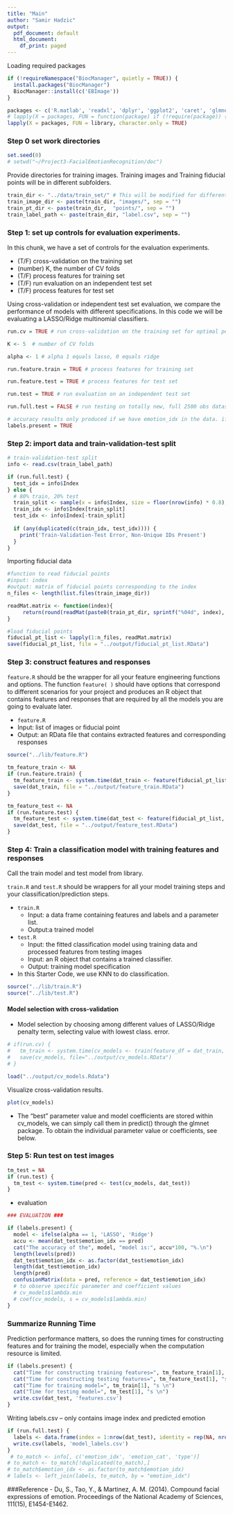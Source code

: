 ---
title: "Main"
author: "Samir Hadzic"
output:
  pdf_document: default
  html_document:
    df_print: paged
---
Loading required packages

```{r message=FALSE}

if (!requireNamespace("BiocManager", quietly = TRUE)) {
  install.packages("BiocManager")
  BiocManager::install(c('EBImage'))
}

packages <- c('R.matlab', 'readxl', 'dplyr', 'ggplot2', 'caret', 'glmnet', 'pROC')
# lapply(X = packages, FUN = function(package) if (!require(package)) {install.packages(package, dependencies = TRUE)})
lapply(X = packages, FUN = library, character.only = TRUE)
```

### Step 0 set work directories
```{r wkdir, eval=FALSE}
set.seed(0)
# setwd("~/Project3-FacialEmotionRecognition/doc")
```

Provide directories for training images. Training images and Training fiducial points will be in different subfolders. 
```{r}
train_dir <- "../data/train_set/" # This will be modified for different data sets.
train_image_dir <- paste(train_dir, "images/", sep = "")
train_pt_dir <- paste(train_dir,  "points/", sep = "")
train_label_path <- paste(train_dir, "label.csv", sep = "") 
```


### Step 1: set up controls for evaluation experiments.

In this chunk, we have a set of controls for the evaluation experiments. 

+ (T/F) cross-validation on the training set
+ (number) K, the number of CV folds
+ (T/F) process features for training set
+ (T/F) run evaluation on an independent test set
+ (T/F) process features for test set

Using cross-validation or independent test set evaluation, we compare the performance of models with different specifications. In this code we will be evaluating a LASSO/Ridge multinomial classifiers. 

```{r exp_setup}
run.cv = TRUE # run cross-validation on the training set for optimal penalty term hyperparameter 

K <- 5  # number of CV folds

alpha <- 1 # alpha 1 equals lasso, 0 equals ridge

run.feature.train = TRUE # process features for training set

run.feature.test = TRUE # process features for test set

run.test = TRUE # run evaluation on an independent test set

run.full.test = FALSE # run testing on totally new, full 2500 obs dataset without splitting into training and testing

# accuracy results only produced if we have emotion_idx in the data. if yes, set labels_present to true
labels.present = TRUE

```

### Step 2: import data and train-validation-test split 
```{r}
# train-validation-test split
info <- read.csv(train_label_path)

if (run.full.test) {
  test_idx = info$Index
} else {
  # 80% train, 20% test
  train_split <- sample(x = info$Index, size = floor(nrow(info) * 0.8), replace = F)
  train_idx <- info$Index[train_split]
  test_idx <- info$Index[-train_split]
  
  if (any(duplicated(c(train_idx, test_idx)))) {
    print('Train-Validation-Test Error, Non-Unique IDs Present')
  }
}

```

Importing fiducial data

```{r read fiducial points}
#function to read fiducial points
#input: index
#output: matrix of fiducial points corresponding to the index
n_files <- length(list.files(train_image_dir))

readMat.matrix <- function(index){
     return(round(readMat(paste0(train_pt_dir, sprintf("%04d", index), ".mat"))[[1]], 0))
}

#load fiducial points
fiducial_pt_list <- lapply(1:n_files, readMat.matrix)
save(fiducial_pt_list, file = "../output/fiducial_pt_list.RData")
```

### Step 3: construct features and responses

`feature.R` should be the wrapper for all your feature engineering functions and options. The function `feature( )` should have options that correspond to different scenarios for your project and produces an R object that contains features and responses that are required by all the models you are going to evaluate later. 
  
  + `feature.R`
  + Input: list of images or fiducial point
  + Output: an RData file that contains extracted features and corresponding responses

```{r feature}

source("../lib/feature.R")

tm_feature_train <- NA
if (run.feature.train) {
  tm_feature_train <- system.time(dat_train <- feature(fiducial_pt_list, train_idx))
  save(dat_train, file = "../output/feature_train.RData")
}

tm_feature_test <- NA
if (run.feature.test) {
  tm_feature_test <- system.time(dat_test <- feature(fiducial_pt_list, test_idx))
  save(dat_test, file = "../output/feature_test.RData")
}


```

### Step 4: Train a classification model with training features and responses
Call the train model and test model from library. 

`train.R` and `test.R` should be wrappers for all your model training steps and your classification/prediction steps. 

+ `train.R`
  + Input: a data frame containing features and labels and a parameter list.
  + Output:a trained model
+ `test.R`
  + Input: the fitted classification model using training data and processed features from testing images 
  + Input: an R object that contains a trained classifier.
  + Output: training model specification

+ In this Starter Code, we use KNN to do classification. 

```{r loadlib}
source("../lib/train.R")
source("../lib/test.R")
```

#### Model selection with cross-validation
* Model selection by choosing among different values of LASSO/Ridge penalty term, selecting value with lowest class. error.
```{r runcv, eval=F}

# if(run.cv) {
#   tm_train <- system.time(cv_models <- train(feature_df = dat_train, alpha = alpha, n_folds = K, cv_measure = 'class'))
#   save(cv_models, file="../output/cv_models.RData")
# }

load("../output/cv_models.Rdata")

```

Visualize cross-validation results. 
```{r cv_vis}
plot(cv_models)
```


* The "best" parameter value and model coefficients are stored within cv_models, we can simply call them in predict() through the glmnet package. To obtain the individual parameter value or coefficients, see below.

### Step 5: Run test on test images
```{r test}

tm_test = NA
if (run.test) {
  tm_test <- system.time(pred <- test(cv_models, dat_test))
}

```

* evaluation
```{r}
### EVALUATION ###

if (labels.present) {
  model <- ifelse(alpha == 1, 'LASSO', 'Ridge')
  accu <- mean(dat_test$emotion_idx == pred)
  cat("The accuracy of the", model, "model is:", accu*100, "%.\n")
  length(levels(pred))
  dat_test$emotion_idx <- as.factor(dat_test$emotion_idx)
  length(dat_test$emotion_idx)
  length(pred)
  confusionMatrix(data = pred, reference = dat_test$emotion_idx)
  # to observe specific parameter and coefficient values
  # cv_models$lambda.min  
  # coef(cv_models, s = cv_models$lambda.min)
}


```

### Summarize Running Time
Prediction performance matters, so does the running times for constructing features and for training the model, especially when the computation resource is limited. 
```{r running_time}
if (labels.present) {
  cat("Time for constructing training features=", tm_feature_train[1], "s \n")
  cat("Time for constructing testing features=", tm_feature_test[1], "s \n")
  cat("Time for training model=", tm_train[1], "s \n")
  cat("Time for testing model=", tm_test[1], "s \n")
  write.csv(dat_test, 'features.csv')
}

```

Writing labels.csv -- only contains image index and predicted emotion
```{r}
if (run.full.test) {
  labels <- data.frame(index = 1:nrow(dat_test), identity = rep(NA, nrow(dat_test)), emotion_idx = pred)
  write.csv(labels, 'model_labels.csv')
} 
 # to_match <- info[, c('emotion_idx', 'emotion_cat', 'type')]
# to_match <- to_match[!duplicated(to_match),]
# to_match$emotion_idx <- as.factor(to_match$emotion_idx)
# labels <- left_join(labels, to_match, by = "emotion_idx")

```
###Reference
- Du, S., Tao, Y., & Martinez, A. M. (2014). Compound facial expressions of emotion. Proceedings of the National Academy of Sciences, 111(15), E1454-E1462.
